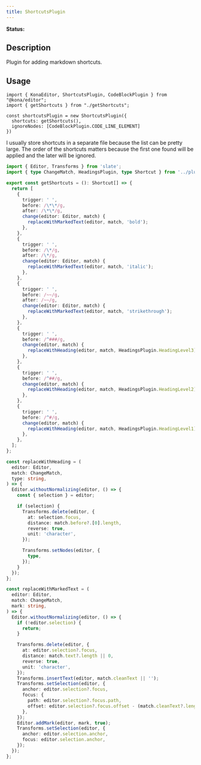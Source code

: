 ```yaml
---
title: ShortcutsPlugin
---
```


**Status:** <Badge text="broken" type="danger" />

## Description
Plugin for adding markdown shortcuts.

## Usage
```tsx
import { KonaEditor, ShortcutsPlugin, CodeBlockPlugin } from "@kona/editor";
import { getShortcuts } from "./getShortcuts";

const shortcutsPlugin = new ShortcutsPlugin({
  shortcuts: getShortcuts(),
  ignoreNodes: [CodeBlockPlugin.CODE_LINE_ELEMENT]
})
```

I usually store shortcuts in a separate file because the list can be pretty large.
The order of the shortcuts matters because the first one found will be applied and the later will be ignored.

```ts
import { Editor, Transforms } from 'slate';
import { type ChangeMatch, HeadingsPlugin, type Shortcut } from '../plugins';

export const getShortcuts = (): Shortcut[] => {
  return [
    {
      trigger: ' ',
      before: /\*\*/g,
      after: /\*\*/g,
      change(editor: Editor, match) {
        replaceWithMarkedText(editor, match, 'bold');
      },
    },
    {
      trigger: ' ',
      before: /\*/g,
      after: /\*/g,
      change(editor: Editor, match) {
        replaceWithMarkedText(editor, match, 'italic');
      },
    },
    {
      trigger: ' ',
      before: /~~/g,
      after: /~~/g,
      change(editor: Editor, match) {
        replaceWithMarkedText(editor, match, 'strikethrough');
      },
    },
    {
      trigger: ' ',
      before: /^###/g,
      change(editor, match) {
        replaceWithHeading(editor, match, HeadingsPlugin.HeadingLevel3);
      },
    },
    {
      trigger: ' ',
      before: /^##/g,
      change(editor, match) {
        replaceWithHeading(editor, match, HeadingsPlugin.HeadingLevel2);
      },
    },
    {
      trigger: ' ',
      before: /^#/g,
      change(editor, match) {
        replaceWithHeading(editor, match, HeadingsPlugin.HeadingLevel1);
      },
    },
  ];
};

const replaceWithHeading = (
  editor: Editor,
  match: ChangeMatch,
  type: string,
) => {
  Editor.withoutNormalizing(editor, () => {
    const { selection } = editor;

    if (selection) {
      Transforms.delete(editor, {
        at: selection.focus,
        distance: match.before?.[0].length,
        reverse: true,
        unit: 'character',
      });

      Transforms.setNodes(editor, {
        type,
      });
    }
  });
};

const replaceWithMarkedText = (
  editor: Editor,
  match: ChangeMatch,
  mark: string,
) => {
  Editor.withoutNormalizing(editor, () => {
    if (!editor.selection) {
      return;
    }

    Transforms.delete(editor, {
      at: editor.selection?.focus,
      distance: match.text?.length || 0,
      reverse: true,
      unit: 'character',
    });
    Transforms.insertText(editor, match.cleanText || '');
    Transforms.setSelection(editor, {
      anchor: editor.selection?.focus,
      focus: {
        path: editor.selection?.focus.path,
        offset: editor.selection?.focus.offset - (match.cleanText?.length || 0),
      },
    });
    Editor.addMark(editor, mark, true);
    Transforms.setSelection(editor, {
      anchor: editor.selection.anchor,
      focus: editor.selection.anchor,
    });
  });
};

```
